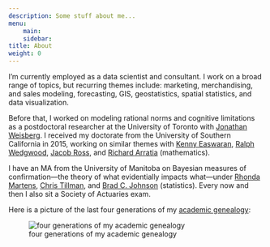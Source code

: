 ```yaml
---
description: Some stuff about me...
menu: 
    main:
    sidebar:
title: About
weight: 0
---
```


I'm currently employed as a data scientist and consultant. I work on a broad range of topics, but recurring themes include: marketing, merchandising, and sales modeling, forecasting, GIS, geostatistics, spatial statistics, and data visualization.

Before that, I worked on modeling rational norms and cognitive limitations as a postdoctoral researcher at the University of Toronto with [Jonathan Weisberg](http://www.utm.utoronto.ca/~weisber3/). I received my doctorate from the University of Southern California in 2015, working on similar themes with [Kenny Easwaran](http://www.kennyeaswaran.org/), [Ralph Wedgwood](http://www-bcf.usc.edu/~wedgwood/), [Jacob Ross](http://www-bcf.usc.edu/~jacobmro/), and [Richard Arratia](http://dornsife.usc.edu/cf/faculty-and-staff/faculty.cfm?pid=1003062) (mathematics).

I have an MA from the University of Manitoba on Bayesian measures of confirmation---the theory of what evidentially impacts what---under [Rhonda Martens](http://umanitoba.ca/faculties/arts/departments/philosophy/facstaff/martens.html), [Chris Tillman](https://sites.google.com/site/christillman/home), and [Brad C. Johnson](http://www.umanitoba.ca/statistics/people/bjohnson/) (statistics). Every now and then I also sit a Society of Actuaries exam.

 <!--You can find my CV [here](DataScientistCV-2019.05.pdf) and --> 
Here is a picture of the last four generations of my [academic genealogy](https://philosophyfamilytree.wikispaces.com/Malcolm+Forster):

![four generations of my academic genealogy](/images/Genealogy.jpeg)
